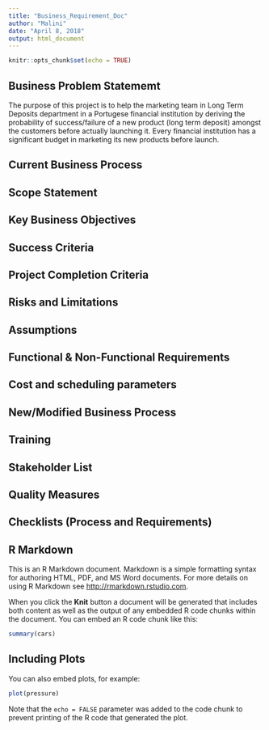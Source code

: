 ```yaml
---
title: "Business_Requirement_Doc"
author: "Malini"
date: "April 8, 2018"
output: html_document
---
```


```r
knitr::opts_chunk$set(echo = TRUE)
```

## Business Problem Statememt

The purpose of this project is to help the marketing team in Long Term Deposits department in a Portugese financial institution by deriving the probability of success/failure of a new product (long term deposit) amongst the customers before actually launching it. Every financial institution has a significant budget in marketing its new products before launch. 

## Current Business Process


## Scope Statement

## Key Business Objectives

## Success Criteria

## Project Completion Criteria

## Risks and Limitations

## Assumptions

## Functional & Non-Functional Requirements

## Cost and scheduling parameters

## New/Modified Business Process

## Training

## Stakeholder List

## Quality Measures

## Checklists (Process and Requirements)



## R Markdown

This is an R Markdown document. Markdown is a simple formatting syntax for authoring HTML, PDF, and MS Word documents. For more details on using R Markdown see <http://rmarkdown.rstudio.com>.

When you click the **Knit** button a document will be generated that includes both content as well as the output of any embedded R code chunks within the document. You can embed an R code chunk like this:

```r
summary(cars)
```

## Including Plots

You can also embed plots, for example:

```r
plot(pressure)
```

Note that the `echo = FALSE` parameter was added to the code chunk to prevent printing of the R code that generated the plot.
